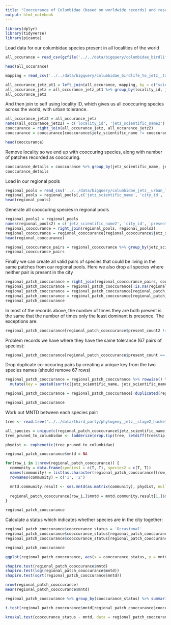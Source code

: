 ```yaml
---
title: "Cooccurance of Columbidae (based on worldwide records) and resulting urban tolerance"
output: html_notebook
---
```


```r
library(dplyr)
library(tidyverse)
library(picante)
```

Load data for our columbidae species present in all localities of the world
```r
all_occurance = read_csv(gzfile('../../data/bigquery/columbidae_birdlife__worldwide_ebird_records.csv.gz'))
```
```r
head(all_occurance)
```
```r
mapping = read_csv('../../data/bigquery/columbidae_birdlife_to_jetz__taxonomic_mapping.csv')
```

```r
all_occurance_jetz_pt1 = left_join(all_occurance, mapping, by = c("scientific_name" = "species_name"))
all_occurance_jetz = all_occurance_jetz_pt1 %>% group_by(locality_id, jetz_scientific_name) %>% summarise()
all_occurance_jetz
```

And then join to self using locality ID, which gives us all cooccuring species across the world, with urban tolerance.
```r
all_occurance_jetz2 = all_occurance_jetz
names(all_occurance_jetz2) = c('locality_id', 'jetz_scientific_name2')
cooccurance = right_join(all_occurance_jetz, all_occurance_jetz2)
cooccurance = cooccurance[cooccurance$jetz_scientific_name != cooccurance$jetz_scientific_name2,]
```

```r
head(cooccurance)
```

Remove locality so we end up with cooccuring species, along with number of patches recorded as cooccuring.
```r
cooccurance_details = cooccurance %>% group_by(jetz_scientific_name, jetz_scientific_name2) %>% summarise(recorded_patches = n())
cooccurance_details
```

Load in our regional pools
```r
regional_pools = read_csv('../../data/bigquery/columbidae_jetz__urban_locations.csv')
regional_pools = regional_pools[,c('jetz_scientific_name', 'city_id', 'present_in_city')]
head(regional_pools)
```

Generate all cooccuring species in regional pools
```r
regional_pools2 = regional_pools
names(regional_pools2) = c('jetz_scientific_name2', 'city_id', 'present_in_city2')
regional_cooccurance = right_join(regional_pools, regional_pools2)
regional_cooccurance = regional_cooccurance[regional_cooccurance$jetz_scientific_name != regional_cooccurance$jetz_scientific_name2,]
head(regional_cooccurance)
```

```r
regional_cooccurance_pairs = regional_cooccurance %>% group_by(jetz_scientific_name, jetz_scientific_name2) %>% summarise(number_of_pools = n(), present_count = sum(present_in_city), present_count2 = sum(present_in_city2), both_present = sum(present_in_city & present_in_city2))
regional_cooccurance_pairs
```

Finally we can create all valid pairs of species that could be living in the same patches from our regional pools.
Here we also drop all species where neither pair is present in the city
```r
regional_patch_cooccurance = right_join(regional_cooccurance_pairs, cooccurance_details)
regional_patch_cooccurance = regional_patch_cooccurance[!is.na(regional_patch_cooccurance$number_of_pools),]
regional_patch_cooccurance = regional_patch_cooccurance[regional_patch_cooccurance$present_count >= regional_patch_cooccurance$present_count2,]
regional_patch_cooccurance = regional_patch_cooccurance[regional_patch_cooccurance$present_count > 0,]
regional_patch_cooccurance
```


In most of the records above, the number of times they are both present is the same that the number of times only the least dominant is presence.
The exceptions are:
```r
regional_patch_cooccurance[regional_patch_cooccurance$present_count2 != regional_patch_cooccurance$both_present,]
```

Problem records we have where they have the same tolerance (67 pairs of species):
```r
regional_patch_cooccurance[regional_patch_cooccurance$present_count == regional_patch_cooccurance$present_count2,]
```

Drop duplicate co-occuring pairs by creating a unique key from the two species names (should remove 67 rows)
```r
regional_patch_cooccurance = regional_patch_cooccurance %>% rowwise() %>%
  mutate(key = paste0(sort(c(jetz_scientific_name, jetz_scientific_name2)), collapse = '|'))

regional_patch_cooccurance = regional_patch_cooccurance[!duplicated(regional_patch_cooccurance$key),]

regional_patch_cooccurance
```

Work out MNTD between each species pair:
```r
tree <- read.tree("../../data/third_party/phylogeny_jetz__stage2_hackett_mcc_no_neg.tre")
```

```r
all_species = unique(c(regional_patch_cooccurance$jetz_scientific_name, regional_patch_cooccurance$jetz_scientific_name2))
tree_pruned_to_columbidae <- ladderize(drop.tip(tree, setdiff(tree$tip.label, all_species)))
```

```r
phydist <- cophenetic(tree_pruned_to_columbidae)
```


```r
regional_patch_cooccurance$mntd = NA

for(row_i in 1:nrow(regional_patch_cooccurance)) {
  community = data.frame(species1 = c(T, T), species2 = c(T, T))
  names(community) = list(as.character(regional_patch_cooccurance[[row_i,c('jetz_scientific_name')]]), as.character(regional_patch_cooccurance[[row_i,c('jetz_scientific_name2')]]))
  rownames(community) = c('1', '2')

  mntd.community.result <- ses.mntd(as.matrix(community), phydist, null.model="taxa.labels", abundance.weighted=FALSE, runs=99)
  
  regional_patch_cooccurance[row_i,]$mntd = mntd.community.result[1,]$mntd.obs
}

regional_patch_cooccurance
```

Calculate a status which indicates whether species are in the city together:
```r
regional_patch_cooccurance$cooccurance_status = 'Occasional'
regional_patch_cooccurance$cooccurance_status[regional_patch_cooccurance$present_count2 == 0] = 'Never'
regional_patch_cooccurance$cooccurance_status[regional_patch_cooccurance$present_count == regional_patch_cooccurance$present_count2] = 'Always'

regional_patch_cooccurance
```

```r
ggplot(regional_patch_cooccurance, aes(x = cooccurance_status, y = mntd)) + geom_boxplot()
```

```r
shapiro.test(regional_patch_cooccurance$mntd) 
shapiro.test(log(regional_patch_cooccurance$mntd))
shapiro.test(sqrt(regional_patch_cooccurance$mntd))
```

```r
nrow(regional_patch_cooccurance)
mean(regional_patch_cooccurance$mntd)
```

```r
regional_patch_cooccurance %>% group_by(cooccurance_status) %>% summarise(mean = mean(mntd), sd = sd(mntd), min = min(mntd), max = max(mntd), total = n())
```


```r
t.test(regional_patch_cooccurance$mntd[regional_patch_cooccurance$cooccurance_status == 'Never'], regional_patch_cooccurance$mntd[regional_patch_cooccurance$cooccurance_status == 'Always'])
```

```r
kruskal.test(cooccurance_status ~ mntd, data = regional_patch_cooccurance)
```

